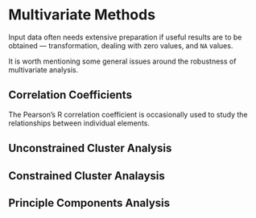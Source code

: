 # Multivariate Methods

Input data often needs extensive preparation if useful results are to be obtained --- transformation, dealing with zero values, and `NA` values. 

It is worth mentioning some general issues around the robustness of multivariate analysis. 

## Correlation Coefficients

The Pearson's R correlation coefficient is occasionally used to study the relationships between individual elements. 

## Unconstrained Cluster Analysis

## Constrained Cluster Analaysis

## Principle Components Analysis